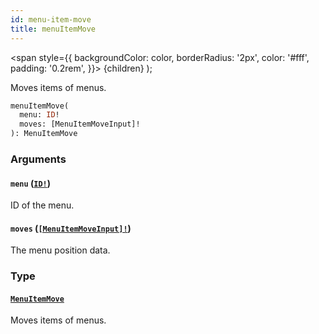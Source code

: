 ```yaml
---
id: menu-item-move
title: menuItemMove
---
```


<span
style={{
      backgroundColor: color,
      borderRadius: '2px',
      color: '#fff',
      padding: '0.2rem',
    }}>
{children}
</span>
);

Moves items of menus.

```graphql
menuItemMove(
  menu: ID!
  moves: [MenuItemMoveInput]!
): MenuItemMove

```

### Arguments

#### `menu` ([`ID!`](/api-reference/scalars/id.mdx))

ID of the menu.

#### `moves` ([`[MenuItemMoveInput]!`](/api-reference/inputs/menu-item-move-input.mdx))

The menu position data.

### Type

#### [`MenuItemMove`](/api-reference/objects/menu-item-move.mdx)

Moves items of menus.
